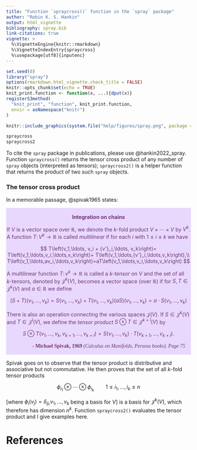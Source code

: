 ```yaml
---
title: "Function `spraycross()` function in the `spray` package"
author: "Robin K. S. Hankin"
output: html_vignette
bibliography: spray.bib
link-citations: true
vignette: >
  %\VignetteEngine{knitr::rmarkdown}
  %\VignetteIndexEntry{spraycross}
  %\usepackage[utf8]{inputenc}
---
```


```r
set.seed(0)
library("spray")
options(rmarkdown.html_vignette.check_title = FALSE)
knitr::opts_chunk$set(echo = TRUE)
knit_print.function <- function(x, ...){dput(x)}
registerS3method(
  "knit_print", "function", knit_print.function,
  envir = asNamespace("knitr")
)
```

```r
knitr::include_graphics(system.file("help/figures/spray.png", package = "spray"))
```

```r
spraycross
spraycross2
```

To cite the `spray` package in publications, please use
@hankin2022_spray.  Function `spraycross()` returns the tensor cross
product of any number of `spray` objects (interpreted as tensors);
`spraycross2()` is a helper function that returns the product of two
such `spray` objects.

### The tensor cross product

In a memorable passage, @spivak1965 states:

<div class="warning" style='padding:0.1em; background-color:#E9D8FD; color:#69337A'>
<span>
<p style='margin-top:1em; text-align:center'>
<b>Integration on chains</b></p>
<p style='margin-left:1em;'>

If $V$ is a vector space over $\mathbb{R}$, we denote the $k$-fold
product $V\times\cdots\times V$ by $V^k$.  A function $T\colon
V^k\longrightarrow\mathbb{R}$ is called *multilinear* if for each $i$
with $1\leqslant i\leqslant k$ we have

$$
T\left(v_1,\ldots, v_i + {v'}_i,\ldots, v_k\right)=
T\left(v_1,\ldots,v_i,\ldots,v_k\right)+
T\left(v_1,\ldots,{v'}_i,\ldots,v_k\right),\\
T\left(v_1,\ldots,av_i,\ldots,v_k\right)=aT\left(v_1,\ldots,v_i,\ldots,v_k\right)
$$

A multilinear function $T\colon v^k\longrightarrow\mathbb{R}$ is
called a *$k$-tensor* on $V$ and the set of all $k$-tensors, denoted
by $\mathcal{J}^k(V)$, becomes a vector space (over $\mathbb{R}$) if
for $S,T\in\mathcal{J}^k(V)$ and $a\in\mathbb{R}$ we define

$$
(S+T)(v_1,\ldots,v_k) = S(v_1,\ldots,v_k) + T(v_1,\ldots,v_k)
(aS)(v_1,\ldots,v_k) = a\cdot S(v_1,\ldots,v_k)
$$

There is also an operation connecting the various spaces
$\mathcal{J}(V)$.  If $S\in\mathcal{J}^k(V)$ and
$T\in\mathcal{J}^l(V)$, we define the *tensor product* $S\otimes
T\in\mathcal{J}^{k+l}(V)$ by

$$
S\otimes T(v_1,\ldots,v_k,v_{k+1},\ldots,v_{k+l})=
S(v_1,\ldots,v_k)\cdot T(v_{k+1},\ldots,v_{k+l}).
$$


</p>
<p style='margin-bottom:1em; margin-right:1em; text-align:right; font-family:Georgia'> <b>- Michael Spivak, 1969</b> <i>(Calculus on Manifolds, Perseus books).  Page 75</i>
</p></span>
</div>

Spivak goes on to observe that the tensor product is distributive and
associative but not commutative.  He then proves that the set of all
$k$-fold tensor products

$$
\phi_{i_1}\otimes\cdots\otimes\phi_{i_k}\qquad 1\leqslant
i_1,\ldots,i_k\leqslant n
$$

[where $\phi_i(v_j)=\delta_{ij}$,$v_1,\ldots,v_k$ being a basis for
$V$] is a basis for $\mathcal{J}^k(V)$, which therefore has dimension
$n^k$.  Function `spraycross2()` evaluates the tensor product and I
give examples here.










# References
